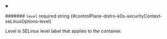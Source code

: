 
<details className="config-field" data-expandable="false" open>
<summary>

####### `level` <span className="config-field-required" data-required="false">required</span> <span className="config-field-type">string</span> <span className="config-field-default"></span> <span className="config-field-enum"></span> {#controlPlane-distro-k0s-securityContext-seLinuxOptions-level}

Level is SELinux level label that applies to the container.

</summary>



</details>
